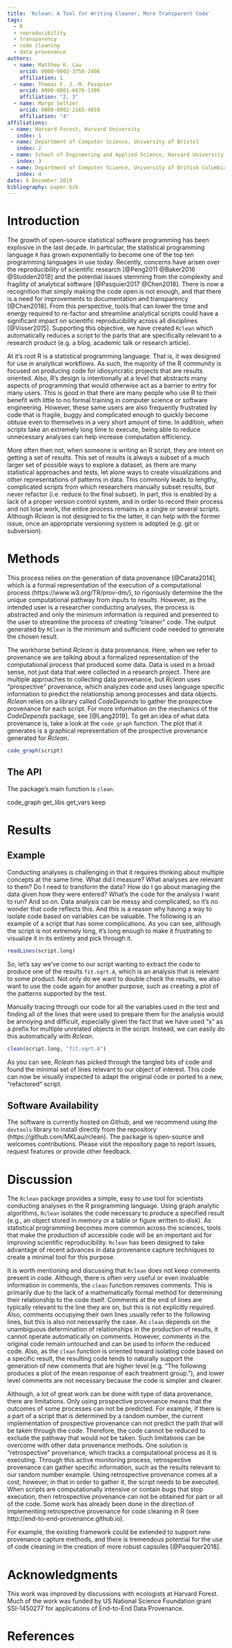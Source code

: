```yaml
---
title: 'Rclean: A Tool for Writing Cleaner, More Transparent Code'
tags:
  - R
  - reproducibility
  - transparency
  - code cleaning
  - data provenance
authors:
  - name: Matthew K. Lau
    orcid: 0000-0003-3758-2406
    affiliation: 1
  - name: Thomas F. J.-M. Pasquier
    orcid: 0000-0001-6876-1306
    affiliation: "2, 3" 
  - name: Margo Seltzer
    orcid: 0000-0002-2165-4658
    affiliation: "4"
affiliations:
 - name: Harvard Forest, Harvard University 
   index: 1
 - name: Department of Computer Science, University of Bristol 
   index: 2
 - name: School of Engineering and Applied Science, Harvard University
   index: 3
 - name: Department of Computer Science, University of British Columbia
   index: 4
date: 6 December 2019
bibliography: paper.bib
---
```



# Introduction

The growth of open-source statistical software programming has been
explosive in the last decade. In particular, the statistical
programming language ``R`` has grown exponentially to become one of
the top ten programming languages in use today. Recently, concerns
have arisen over the reproducibility of scientific research
[@Peng2011 @Baker2016 @Stodden2018] and the potential issues stemming
from the complexity and fragility of analytical software
[@Pasquier2017 @Chen2018]. There is now a recognition that simply
making the code open is not enough, and that there is a need for
improvements to documentation and transparency [@Chen2018]. From this
perspective, tools that can lower the time and energy required to
re-factor and streamline analytical scripts could have a significant
impact on scientific reproducibility across all disciplines
[@Visser2015]. Supporting this objective, we have created ``Rclean``
which automatically reduces a script to the parts that are
specifically relevant to a research product (e.g.  a blog, academic
talk or research article). 


At it's root R is a statistical programming language. That is, it was
designed for use in analytical workflows. As such, the majority of the
R community is focused on producing code for idiosyncratic projects
that are results oriented. Also, R's design is intentionally at a
level that abstracts many aspects of programming that would otherwise
act as a barrier to entry for many users. This is good in that there
are many people who use R to their benefit with little to no formal
training in computer science or software engineering. However, these
same users are also frequently frustrated by code that is fragile,
buggy and complicated enough to quickly become obtuse even to
themselves in a very short amount of time. In addition, when scripts
take an extremely long time to execute, being able to reduce
unnecessary analyses can help increase computation efficiency.


More often then not, when someone is writing an R script, they are
intent on getting a set of results. This set of results is always a
subset of a much larger set of possible ways to explore a dataset, as
there are many statistical approaches and tests, let alone ways to
create visualizations and other representations of patterns in
data. This commonly leads to lengthy, complicated scripts from which
researchers manually subset results, but never refactor (i.e. reduce
to the final subset). In part, this is enabled by a lack of a proper
version control system, and in order to record their process and not
lose work, the entire process remains in a single or several
scripts. Although *Rclean* is not designed to fix the latter, it can
help with the former issue, once an appropriate versioning system is
adopted (e.g. git or subversion).


# Methods


This process relies on the
generation of data provenance [@Carata2014], which is a formal
representation of the execution of a computational process
(https://www.w3.org/TR/prov-dm/), to rigorously determine the the
unique computational pathway from inputs to results. However, as the
intended user is a researcher conducting analyses, the process is
abstracted and only the minimum information is required and presented
to the user to streamline the process of creating "cleaner" code. The
output generated by ``RClean`` is the minimum and sufficient code
needed to generate the chosen result.

The workhorse behind *Rclean* is data provenance. Here, when we refer
to provenance we are talking about a formalized representation of the
computational process that produced some data. Data is used in a broad
sense, not just data that were collected in a research project. There
are multiple approaches to collecting data provenance, but *Rclean*
uses "prospective" provenance, which analyzes code and uses language
specific information to predict the relationship among processes and
data objects. *Rclean* relies on a library called *CodeDepends* to
gather the prospective provenance for each script. For more
information on the mechanics of the *CodeDepends* package, see
[@Lang2019]. To get an idea of what data provenance is, take a look at
the `code_graph` function. The plot that it generates is a graphical
representation of the prospective provenance generated for *Rclean*.

```R

code_graph(script)

```

## The API

The package's main function is `clean`. 

code_graph
get_libs
get_vars
keep

# Results

## Example

Conducting analyses is challenging in that it requires thinking about
multiple concepts at the same time. What did I measure? What analyses
are relevant to them? Do I need to transform the data? How do I go
about managing the data given how they were entered? What's the code
for the analysis I want to run? And so on. Data analysis can be messy
and complicated, so it's no wonder that code reflects this. And this
is a reason why having a way to isolate code based on variables can be
valuable. The following is an example of a script that has some
complications. As you can see, although the script is not extremely
long, it's long enough to make it frustrating to visualize it in its
entirety and pick through it.


```R

readLines(script.long)

```

So, let's say we've come to our script wanting to extract the code to
produce one of the results `fit.sqrt.A`, which is an analysis that is
relevant to some product. Not only do we want to double check the
results, we also want to use the code again for another purpose, such
as creating a plot of the patterns supported by the test. 

Manually tracing through our code for all the variables used in the
test and finding all of the lines that were used to prepare them for
the analysis would be annoying and difficult, especially given the
fact that we have used "x" as a prefix for multiple unrelated objects
in the script. Instead, we can easily do this automatically with
*Rclean*.

```R

clean(script.long, "fit.sqrt.A")

```

As you can see, *Rclean* has picked through the tangled bits of code
and found the minimal set of lines relevant to our object of
interest. This code can now be visually inspected to adapt the
original code or ported to a new, "refactored" script. 



## Software Availability

The software is currently hosted on Github, and we recommend using the
`devtools` library to install directly from the repository
(https://github.com/MKLau/rclean). The package is open-source and
welcomes contributions. Please visit the repository page to report
issues, request features or provide other feedback.

# Discussion

The ``Rclean`` package provides a simple, easy to use tool for
scientists conducting analyses in the R programming language. Using
graph analytic algorithms, ``Rclean`` isolates the code necessary to
produce a specified result (e.g., an object stored in memory or a
table or figure written to disk). As statistical programming becomes
more common across the sciences, tools that make the production of
accessible code will be an important aid for improving scientific
reproducibility. ``Rclean`` has been designed to take advantage of
recent advances in data provenance capture techniques to create a
minimal tool for this purpose.

It is worth mentioning and discussing that `Rclean` does not keep
comments present in code. Although, there is often very useful or even
invaluable information in comments, the `clean` function removes
comments. This is primarily due to the lack of a mathematically formal
method for determining their relationship to the code itself. Comments
at the end of lines are typically relevant to the line they are on,
but this is not explicitly required. Also, comments occupying their
own lines usually refer to the following lines, but this is also not
necessarily the case. As `clean` depends on the unambiguous
determination of relationships in the production of results, it cannot
operate automatically on comments. However, comments in the original
code remain untouched and can be used to inform the reduced
code. Also, as the `clean` function is oriented toward isolating code
based on a specific result, the resulting code tends to naturally
support the generation of new comments that are higher level
(e.g. "The following produces a plot of the mean response of each
treatment group."), and lower level comments are not necessary because
the code is simpler and clearer.



Although, a lot of great work can be done with type of data
provenance, there are limitations. Only using prospective provenance
means that the outcomes of some processes can not be predicted. For
example, if there is a part of a script that is determined by a random
number, the current implementation of prospective provenance can not
predict the path that will be taken through the code. Therefore, the
code cannot be reduced to exclude the pathway that would not be
taken. Such limitations can be overcome with other data provenance
methods. One solution is "retrospective" provenance, which tracks a
computational process as it is executing. Through this active
monitoring process, retrospective provenance can gather specific
information, such as the results relevant to our random number
example. Using retrospective provenance comes at a cost, however, in
that in order to gather it, the script needs to be executed. When
scripts are computationally intensive or contain bugs that stop
execution, then retrospective provenance can not be obtained for part
or all of the code. Some work has already been done in the direction
of implementing retrospective provenance for code cleaning in R (see
http://end-to-end-provenance.github.io).


For example, the existing framework could be extended to support new
provenance capture methods, and there is tremendous potential for the
use of code cleaning in the creation of more robust capsules
[@Pasquier2018].

# Acknowledgments

This work was improved by discussions with ecologists at Harvard
Forest. Much of the work was funded by US National Science Foundation
grant SSI-1450277 for applications of End-to-End Data Provenance.

# References

